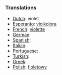 ===Translations===

* [[Dutch]]: violet
* [[Esperanto]]: [[violkolora]]
* [[French]]: [[violette]]
* [[German]]: [[]]
* [[Spanish]]: [[]]
* [[Italian]]: [[]]
* [[Portuguese]]: [[]]
* [[Turkish]]: [[]]
* [[Greek]]: [[]]
* [[Polish]]: [[fioletowy]]